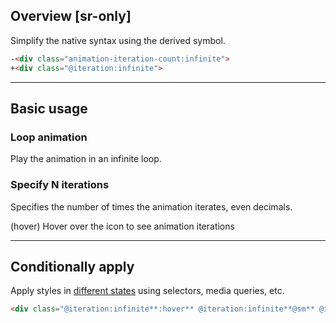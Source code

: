 ## Overview [sr-only]
<Overview/>

Simplify the native syntax using the derived symbol.
```html
-<div class="animation-iteration-count:infinite">
+<div class="@iteration:infinite">
```

---

## Basic usage
### Loop animation
Play the animation in an infinite loop.
<Basic className="@iteration:infinite @rotate|1s|linear"/>

### Specify N iterations
Specifies the number of times the animation iterates, even decimals.

(hover) Hover over the icon to see animation iterations
<Basic className="@iteration:2.5:hover @rotate|1s|linear|forwards:hover"/>

---

## Conditionally apply
Apply styles in [different states](/docs/states-and-queries) using selectors, media queries, etc.
```html
<div class="@iteration:infinite**:hover** @iteration:infinite**@sm** @iteration:infinite**@dark** @iteration:infinite**@print**">…</div>
```

